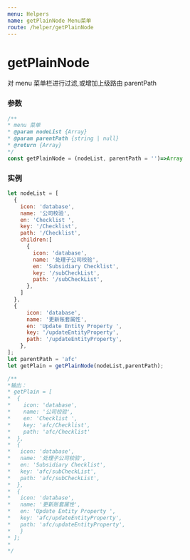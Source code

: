 ```yaml
---
menu: Helpers
name: getPlainNode Menu菜单
route: /helper/getPlainNode
---
```


# getPlainNode
对 menu 菜单栏进行过滤,或增加上级路由 parentPath

### 参数

```typescript
/**
* menu 菜单
* @param nodeList {Array}
* @param parentPath {string | null}
* @return {Array}
*/
const getPlainNode = (nodeList, parentPath = '')=>Array
```

### 实例

```javascript
let nodeList = [
  {
    icon: 'database',
    name: '公司校验',
    en: 'Checklist ',
    key: '/Checklist',
    path: '/Checklist',
    children:[
      {
        icon: 'database',
        name: '处理子公司校验',
        en: 'Subsidiary Checklist',
        key: '/subCheckList',
        path: '/subCheckList',
      },
    ]
  },
  {
      icon: 'database',
      name: '更新账套属性',
      en: 'Update Entity Property ',
      key: '/updateEntityProperty',
      path: '/updateEntityProperty',
    },
];
let parentPath = 'afc'
let getPlain = getPlainNode(nodeList,parentPath);

/**
*输出：
* getPlain = [
*  {
*    icon: 'database',
*    name: '公司校验',
*    en: 'Checklist ',
*    key: 'afc/Checklist',
*    path: 'afc/Checklist'
*  },
*  {
*   icon: 'database',
*   name: '处理子公司校验',
*   en: 'Subsidiary Checklist',
*   key: 'afc/subCheckList',
*   path: 'afc/subCheckList',
*  },
*  {
*   icon: 'database',
*   name: '更新账套属性',
*   en: 'Update Entity Property ',
*   key: 'afc/updateEntityProperty',
*   path: 'afc/updateEntityProperty',
*   }
* ];
*
*/

```